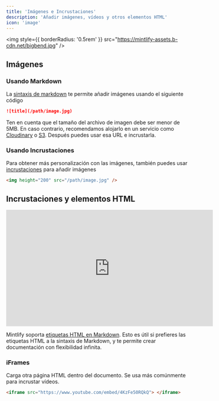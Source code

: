 ```yaml
---
title: 'Imágenes e Incrustaciones'
description: 'Añadir imágenes, vídeos y otros elementos HTML'
icon: 'image'
---
```


<img
  style={{ borderRadius: '0.5rem' }}
  src="https://mintlify-assets.b-cdn.net/bigbend.jpg"
/>

## Imágenes

### Usando Markdown

La [sintaxis de markdown](https://www.markdownguide.org/basic-syntax/#images) te permite añadir imágenes usando el siguiente código

```md
![title](/path/image.jpg)
```

Ten en cuenta que el tamaño del archivo de imagen debe ser menor de 5MB. En caso contrario, recomendamos alojarlo en un servicio como [Cloudinary](https://cloudinary.com/) o [S3](https://aws.amazon.com/s3/). Después puedes usar esa URL e incrustarla.

### Usando Incrustaciones

Para obtener más personalización con las imágenes, también puedes usar [incrustaciones](/writing-content/embed) para añadir imágenes

```html
<img height="200" src="/path/image.jpg" />
```

## Incrustaciones y elementos HTML

<iframe
  width="560"
  height="315"
  src="https://www.youtube.com/embed/4KzFe50RQkQ"
  title="Reproductor de video de YouTube"
  frameBorder="0"
  allow="accelerometer; autoplay; clipboard-write; encrypted-media; gyroscope; picture-in-picture"
  allowFullScreen
  style={{ width: '100%', borderRadius: '0.5rem' }}
></iframe>

<br />

<Tip>

Mintlify soporta [etiquetas HTML en Markdown](https://www.markdownguide.org/basic-syntax/#html). Esto es útil si prefieres las etiquetas HTML a la sintaxis de Markdown, y te permite crear documentación con flexibilidad infinita.

</Tip>

### iFrames

Carga otra página HTML dentro del documento. Se usa más comúnmente para incrustar vídeos.

```html
<iframe src="https://www.youtube.com/embed/4KzFe50RQkQ"> </iframe>
```